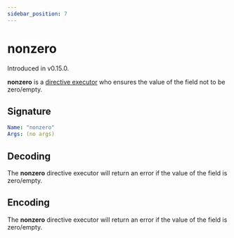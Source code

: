 ```yaml
---
sidebar_position: 7
---
```


# nonzero

Introduced in v0.15.0.

**nonzero** is a [directive executor](/advanced/concepts#directive-executor) who ensures the value of the field not to be zero/empty.

## Signature

```yaml
Name: "nonzero"
Args: (no args)
```

## Decoding

The **nonzero** directive executor will return an error if the value of the field is zero/empty.


## Encoding

The **nonzero** directive executor will return an error if the value of the field is zero/empty.